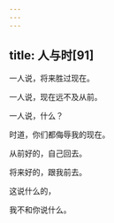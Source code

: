 ```yaml
---
---
---
```

title: 人与时[91]
---




一人说，将来胜过现在。

一人说，现在远不及从前。

一人说，什么？

时道，你们都侮辱我的现在。

从前好的，自己回去。

将来好的，跟我前去。

这说什么的，

我不和你说什么。